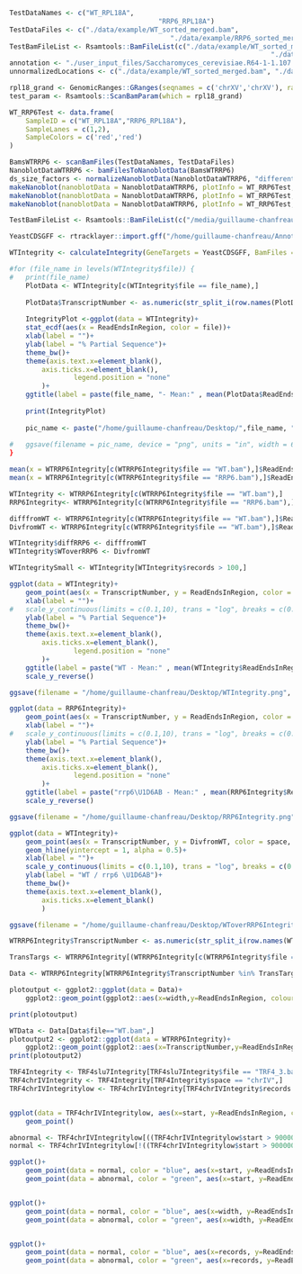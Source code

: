 ```r
TestDataNames <- c("WT_RPL18A", 
									 "RRP6_RPL18A")
TestDataFiles <- c("./data/example/WT_sorted_merged.bam",
										"./data/example/RRP6_sorted_merged.bam")
TestBamFileList <- Rsamtools::BamFileList(c("./data/example/WT_sorted_merged.bam",
																 "./data/example/RRP6_sorted_merged.bam"))
annotation <- "./user_input_files/Saccharomyces_cerevisiae.R64-1-1.107.gtf"
unnormalizedLocations <- c("./data/example/WT_sorted_merged.bam", "./data/example/RRP6_sorted_merged.bam")

rpl18_grand <- GenomicRanges::GRanges(seqnames = c('chrXV','chrXV'), ranges = c(IRanges::IRanges(94293, 94387),IRanges::IRanges(94363,94469)), strand = c('-','-'))
test_param <- Rsamtools::ScanBamParam(which = rpl18_grand)

WT_RRP6Test <- data.frame(
	SampleID = c("WT_RPL18A","RRP6_RPL18A"),
	SampleLanes = c(1,2),
	SampleColors = c('red','red')
)

```

```r
BamsWTRRP6 <- scanBamFiles(TestDataNames, TestDataFiles)
NanoblotDataWTRRP6 <- bamFilesToNanoblotData(BamsWTRRP6)
ds_size_factors <- normalizeNanoblotData(NanoblotDataWTRRP6, "differential", unnormalizedLocations, annotation)
makeNanoblot(nanoblotData = NanoblotDataWTRRP6, plotInfo = WT_RRP6Test, blotType = "ridge")
makeNanoblot(nanoblotData = NanoblotDataWTRRP6, plotInfo = WT_RRP6Test, blotType = "violin")
makeNanoblot(nanoblotData = NanoblotDataWTRRP6, plotInfo = WT_RRP6Test, size_factors = ds_size_factors)
```

```r
TestBamFileList <- Rsamtools::BamFileList(c("/media/guillaume-chanfreau/HD3/TRAMP_Direct/WT.bam", "/media/guillaume-chanfreau/HD3/TRAMP_Direct/RRP6.bam", "/media/guillaume-chanfreau/HD3/TRAMP_Direct/TRF4_3.bam"))

YeastCDSGFF <- rtracklayer::import.gff("/home/guillaume-chanfreau/Annotation_files/saccharomyces_cerevisiae.20210411.CDS.no_mito.gff")

WTIntegrity <- calculateIntegrity(GeneTargets = YeastCDSGFF, BamFiles = TestBamFileList)
```
```r
#for (file_name in levels(WTIntegrity$file)) {
#	print(file_name)
	PlotData <- WTIntegrity[c(WTIntegrity$file == file_name),]
	
	PlotData$TranscriptNumber <- as.numeric(str_split_i(row.names(PlotData), "\\.", -1))
	
	IntegrityPlot <-ggplot(data = WTIntegrity)+
	stat_ecdf(aes(x = ReadEndsInRegion, color = file))+
	xlab(label = "")+
	ylab(label = "% Partial Sequence")+
	theme_bw()+
	theme(axis.text.x=element_blank(),
        axis.ticks.x=element_blank(),
				legend.position = "none"
        )+
	ggtitle(label = paste(file_name, "- Mean:" , mean(PlotData$ReadEndsInRegion, na.rm = TRUE)))
	
	print(IntegrityPlot)
	
	pic_name <- paste("/home/guillaume-chanfreau/Desktop/",file_name, "Integrity.png", sep = "")
	
#	ggsave(filename = pic_name, device = "png", units = "in", width = 6, height = 4.5)
}
```


```r

mean(x = WTRRP6Integrity[c(WTRRP6Integrity$file == "WT.bam"),]$ReadEndsInRegion, na.rm = TRUE)
mean(x = WTRRP6Integrity[c(WTRRP6Integrity$file == "RRP6.bam"),]$ReadEndsInRegion, na.rm = TRUE)

WTIntegrity <- WTRRP6Integrity[c(WTRRP6Integrity$file == "WT.bam"),]
RRP6Integrity<- WTRRP6Integrity[c(WTRRP6Integrity$file == "RRP6.bam"),]

difffromWT <- WTRRP6Integrity[c(WTRRP6Integrity$file == "WT.bam"),]$ReadEndsInRegion - WTRRP6Integrity[c(WTRRP6Integrity$file == "RRP6.bam"),]$ReadEndsInRegion
DivfromWT <- WTRRP6Integrity[c(WTRRP6Integrity$file == "WT.bam"),]$ReadEndsInRegion / WTRRP6Integrity[c(WTRRP6Integrity$file == "RRP6.bam"),]$ReadEndsInRegion

WTIntegrity$diffRRP6 <- difffromWT
WTIntegrity$WToverRRP6 <- DivfromWT

WTIntegritySmall <- WTIntegrity[WTIntegrity$records > 100,]
```

```r
ggplot(data = WTIntegrity)+
	geom_point(aes(x = TranscriptNumber, y = ReadEndsInRegion, color = space, size = records), alpha = .5)+
	xlab(label = "")+
#	scale_y_continuous(limits = c(0.1,10), trans = "log", breaks = c(0.1, 0.5, 1, 5, 10))+
	ylab(label = "% Partial Sequence")+
	theme_bw()+
	theme(axis.text.x=element_blank(),
        axis.ticks.x=element_blank(),
				legend.position = "none"
        )+
	ggtitle(label = paste("WT - Mean:" , mean(WTIntegrity$ReadEndsInRegion, na.rm = TRUE)))+
	scale_y_reverse()

ggsave(filename = "/home/guillaume-chanfreau/Desktop/WTIntegrity.png", device = "png", units = "in", width = 6, height = 4.5)

ggplot(data = RRP6Integrity)+
	geom_point(aes(x = TranscriptNumber, y = ReadEndsInRegion, color = space, size = records), alpha = .5)+
	xlab(label = "")+
#	scale_y_continuous(limits = c(0.1,10), trans = "log", breaks = c(0.1, 0.5, 1, 5, 10))+
	ylab(label = "% Partial Sequence")+
	theme_bw()+
	theme(axis.text.x=element_blank(),
        axis.ticks.x=element_blank(),
				legend.position = "none"
        )+
	ggtitle(label = paste("rrp6\U1D6AB - Mean:" , mean(RRP6Integrity$ReadEndsInRegion, na.rm = TRUE)))+
	scale_y_reverse()

ggsave(filename = "/home/guillaume-chanfreau/Desktop/RRP6Integrity.png", device = "png", units = "in", width = 6, height = 4.5)
```


```r
ggplot(data = WTIntegrity)+
	geom_point(aes(x = TranscriptNumber, y = DivfromWT, color = space, size = records), alpha  = 0.25)+
	geom_hline(yintercept = 1, alpha = 0.5)+
	xlab(label = "")+
	scale_y_continuous(limits = c(0.1,10), trans = "log", breaks = c(0.1,1,10))+
	ylab(label = "WT / rrp6 \U1D6AB")+
	theme_bw()+
	theme(axis.text.x=element_blank(),
        axis.ticks.x=element_blank()
        )

ggsave(filename = "/home/guillaume-chanfreau/Desktop/WToverRRP6Integrity.png", device = "png", units = "in", width = 6, height = 4.5)
```


```r

WTRRP6Integrity$TranscriptNumber <- as.numeric(str_split_i(row.names(WTRRP6Integrity), "\\.", -1))

TransTargs <- WTRRP6Integrity[(WTRRP6Integrity[c(WTRRP6Integrity$file == "WT.bam"),]$records > 100) & (WTRRP6Integrity[c(WTRRP6Integrity$file == "RRP6.bam"),]$records > 100), "TranscriptNumber"]

Data <- WTRRP6Integrity[WTRRP6Integrity$TranscriptNumber %in% TransTargs,]

plotoutput <- ggplot2::ggplot(data = Data)+
	ggplot2::geom_point(ggplot2::aes(x=width,y=ReadEndsInRegion, colour=file))

print(plotoutput)

WTData <- Data[Data$file=="WT.bam",]
plotoutput2 <- ggplot2::ggplot(data = WTRRP6Integrity)+
	ggplot2::geom_point(ggplot2::aes(x=TranscriptNumber,y=ReadEndsInRegion, colour=space))
print(plotoutput2)
```
```r
TRF4Integrity <- TRF4slu7Integrity[TRF4slu7Integrity$file == "TRF4_3.bam",]
TRF4chrIVIntegrity <- TRF4Integrity[TRF4Integrity$space == "chrIV",]
TRF4chrIVIntegritylow <- TRF4chrIVIntegrity[TRF4chrIVIntegrity$records < 2000,]


ggplot(data = TRF4chrIVIntegritylow, aes(x=start, y=ReadEndsInRegion, color=records))+
	geom_point()
```
```r
abnormal <- TRF4chrIVIntegritylow[((TRF4chrIVIntegritylow$start > 900000)&(TRF4chrIVIntegritylow$start < 1300000)),]
normal <- TRF4chrIVIntegritylow[!((TRF4chrIVIntegritylow$start > 900000)&(TRF4chrIVIntegritylow$start < 1300000)),]

ggplot()+
	geom_point(data = normal, color = "blue", aes(x=start, y=ReadEndsInRegion))+
	geom_point(data = abnormal, color = "green", aes(x=start, y=ReadEndsInRegion))


ggplot()+
	geom_point(data = normal, color = "blue", aes(x=width, y=ReadEndsInRegion))+
	geom_point(data = abnormal, color = "green", aes(x=width, y=ReadEndsInRegion))


ggplot()+
	geom_point(data = normal, color = "blue", aes(x=records, y=ReadEndsInRegion))+
	geom_point(data = abnormal, color = "green", aes(x=records, y=ReadEndsInRegion))
```

